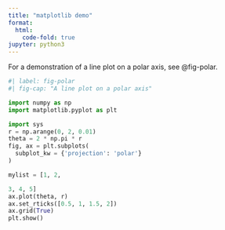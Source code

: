 ```yaml
---
title: "matplotlib demo"
format:
  html:
    code-fold: true
jupyter: python3
---
```


For a demonstration of a line plot on a polar axis, see @fig-polar.

```python
#| label: fig-polar
#| fig-cap: "A line plot on a polar axis"

import numpy as np
import matplotlib.pyplot as plt

import sys
r = np.arange(0, 2, 0.01)
theta = 2 * np.pi * r
fig, ax = plt.subplots(
  subplot_kw = {'projection': 'polar'}
)

mylist = [1, 2,

3, 4, 5]
ax.plot(theta, r)
ax.set_rticks([0.5, 1, 1.5, 2])
ax.grid(True)
plt.show()
```
